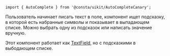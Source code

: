 ```tsx
import { AutoComplete } from '@consta/uikit/AutoCompleteCanary';
```

Пользователь начинает писать текст в поле, компонент ищет подсказку, в которой
есть набранные символы и показывает в выпадающем списке. Можно выбрать
одну из подсказок или написать значение вручную.

Этот компонент работает как
[TextField](##LIBS.LIB.STAND/lib:uikit/stand:components-textfield-canary), но с подсказкими в выбодающем списке.
